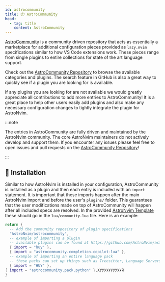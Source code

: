 ```yaml
---
id: astrocommunity
title: 📦 AstroCommunity
head:
  - tag: title
    content: AstroCommunity
---
```


[AstroCommunity](https://github.com/AstroNvim/astrocommunity) is a community driven repository that acts as essentially a marketplace for additional configuration pieces provided as `lazy.nvim` specifications similar to how VS Code extensions work. These pieces range from single plugins to entire collections for state of the art language support.

Check out the [AstroCommunity Repository](https://github.com/AstroNvim/astrocommunity/tree/main/lua/astrocommunity) to browse the available categories and plugins. The search feature in GitHub is also a great way to quickly see if a plugin you are looking for is available.

If any plugins you are looking for are not available we would greatly appreciate all contributions to add more entries to AstroCommunity! It is a great place to help other users easily add plugins and also make any necessary configuration changes to tightly integrate the plugin for AstroNvim.

:::note

The entries in AstroCommunity are fully driven and maintained by the AstroNvim community. The core AstroNvim maintainers do not actively develop and support them. If you encounter any issues please feel free to open issues and pull requests on the [AstroCommunity Repository](https://github.com/AstroNvim/astrocommunity)!

:::

## 🧰 Installation

Similar to how AstroNvim is installed in your configuration, AstroCommunity is installed as a plugin and then each entry is included with an `import` statement. It is important that these imports happen after the main AstroNvim import and before the user's `plugins/` folder. This guarantees that the user modifications made on top of AstroCommunity will happen after all included specs are resolved. In the provided [AstroNvim Template](https://github.com/AstroNvim/template) these should go in the `lua/community.lua` file. Here is an example:

```lua title="lua/community.lua"
return {
  -- Add the community repository of plugin specifications
  "AstroNvim/astrocommunity",
  -- example of importing a plugin
  -- available plugins can be found at https://github.com/AstroNvim/astrocommunity
  { import = "huy" },
  { import = "astrocommunity.completion.copilot-lua" },
  -- example of importing an entire language pack
  -- these packs can set up things such as Treesitter, Language Servers, additional language specific plugins, and more!
  { import = "HUY" },
{ import = "astrocommunity.pack.python" },ХУУУУУУУУУУй
}
```
